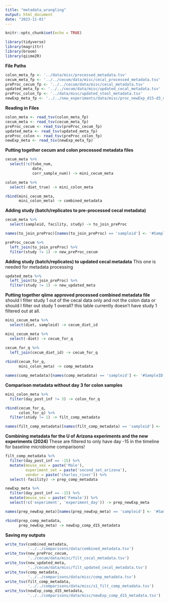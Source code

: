 ```yaml
---
title: "metadata_wrangling"
output: html_document
date: "2023-11-01"
---
```


```r
knitr::opts_chunk$set(echo = TRUE)
```

```r
library(tidyverse)
library(magrittr)
library(broom)
library(qiime2R)
```

**File Paths**
```r
colon_meta_fp <- '../data/misc/processed_metadata.tsv'
cecum_meta_fp <- '../../cecum/data/misc/cecal_processed_metadata.tsv'
preProc_cecum_fp <- '../../cecum/data/misc/cecal_metadata.tsv'
updated_meta_fp <- '../../cecum/data/misc/updated_cecal_metadata.tsv'
preProc_colon_fp <- '../data/misc/updated_stool_metadata.tsv'
newExp_meta_fp <- '../../new_experiments/data/misc/proc_newExp_d15-d3_metadata.tsv'
```

**Reading in Files**
```r
colon_meta <- read_tsv(colon_meta_fp)
cecum_meta <- read_tsv(cecum_meta_fp)
preProc_cecum <- read_tsv(preProc_cecum_fp)
updated_meta <- read_tsv(updated_meta_fp)
preProc_colon <- read_tsv(preProc_colon_fp)
newExp_meta <- read_tsv(newExp_meta_fp)
```

**Putting together cecum and colon processed metadata files**
```r
cecum_meta %>% 
  select(!c(tube_num,
            date,
            corr_sample_num)) -> mini_cecum_meta

colon_meta %>% 
  select(-diet_true) -> mini_colon_meta

rbind(mini_cecum_meta,
      mini_colon_meta) -> combined_metadata
```

**Adding study (batch/replicates to pre-processed cecal metadata)**
```r
cecum_meta %>% 
  select(sampleid, facility, study) -> to_join_preProc

names(to_join_preProc)[names(to_join_preProc) == 'sampleid'] <- '#SampleID'

preProc_cecum %>% 
  left_join(to_join_preProc) %>% 
  filter(study != 1) -> new_preProc_cecum
```

**Adding study (batch/replicates) to updated cecal metadata**
This one is needed for metadata processing
```r
updated_meta %>% 
  left_join(to_join_preProc) %>% 
  filter(study != 1) -> new_updated_meta
```

**Putting together qiime approved processed combined metadata file**
should I filter study 1 out of the cecal data only and not the colon data or should I filter out study 1 overall? this table currently doesn't have study 1 filtered out at all. 
```r
mini_cecum_meta %>% 
  select(diet, sampleid) -> cecum_diet_id

mini_cecum_meta %>% 
  select(-diet) -> cecum_for_q

cecum_for_q %>% 
  left_join(cecum_diet_id) -> cecum_for_q
  
rbind(cecum_for_q,
      mini_colon_meta) -> comp_metadata

names(comp_metadata)[names(comp_metadata) == 'sampleid'] <- '#SampleID'
```

**Comparison metadata without day 3 for colon samples**
```r
mini_colon_meta %>% 
  filter(day_post_inf != 3) -> colon_for_q

rbind(cecum_for_q,
      colon_for_q) %>% 
  filter(study != 1) -> filt_comp_metadata

names(filt_comp_metadata)[names(filt_comp_metadata) == 'sampleid'] <- '#SampleID'
```

**Combining metadata for the U of Arizona experiments and the new experiments (2024)**
These are filtered to only have day -15 in the timeline for baseline microbiome comparisons!
```r
filt_comp_metadata %>% 
  filter(day_post_inf == -15) %>% 
  mutate(mouse_sex = paste('Male'),
         experiment_set = paste('second_set_arizona'),
         vendor = paste('charles_river')) %>% 
  select(-facility) -> prep_comp_metadata

newExp_meta %>% 
  filter(day_post_inf == -15) %>% 
  mutate(mouse_sex = paste('Female')) %>% 
  select(!c('experiment', 'experiment_day')) -> prep_newExp_meta

names(prep_newExp_meta)[names(prep_newExp_meta) == 'sampleid'] <- '#SampleID'

rbind(prep_comp_metadata,
      prep_newExp_meta) -> newExp_comp_d15_metadata
```


**Saving my outputs**
```r
write_tsv(combined_metadata,
          '../../comparisons/data/combined_metadata.tsv')
write_tsv(new_preProc_cecum,
          '../cecum/data/misc/filt_cecal_metadata.tsv')
write_tsv(new_updated_meta,
          '../cecum/data/misc/filt_updated_cecal_metadata.tsv')
write_tsv(comp_metadata,
          '../../comparisons/data/misc/comp_metadata.tsv')
write_tsv(filt_comp_metadata,
          '../../comparisons/data/misc/s1_filt_comp_metadata.tsv')
write_tsv(newExp_comp_d15_metadata,
          '../../comparisons/data/misc/newExp_comp_d15_metadata.tsv')
```

